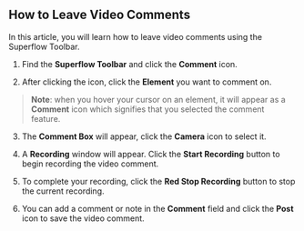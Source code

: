 ## How to Leave Video Comments

In this article, you will learn how to leave video comments using the Superflow Toolbar.

1. Find the **Superflow Toolbar** and click the **Comment** icon.



2. After clicking the icon, click the **Element** you want to comment on.

> **Note**: when you hover your cursor on an element, it will appear as a **Comment** icon which signifies that you selected the comment feature.



3.  The **Comment Box** will appear, click the **Camera** icon to select it.



4. A **Recording** window will appear. Click the **Start Recording** button to begin recording the video comment.




5. To complete your recording, click the **Red Stop Recording** button to stop the current recording.



6. You can add a comment or note in the **Comment** field and click the **Post** icon to save the video comment.
